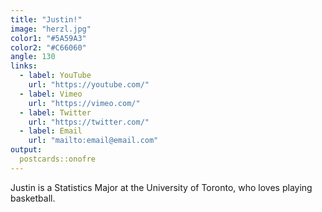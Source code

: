 ```yaml
---
title: "Justin!"
image: "herzl.jpg"
color1: "#5A59A3"
color2: "#C66060"
angle: 130
links:
  - label: YouTube
    url: "https://youtube.com/"
  - label: Vimeo
    url: "https://vimeo.com/"
  - label: Twitter
    url: "https://twitter.com/"
  - label: Email
    url: "mailto:email@email.com"
output:
  postcards::onofre
---
```

 
Justin is a Statistics Major at the University of Toronto, who loves playing basketball.
